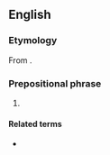 ==English==

===Etymology===
From {{inh|en|enm|for þe love of god|lit=for the love of God}}.

===Prepositional phrase===
{{en-PP}}

# {{n-g|An expression of [[exasperation]].}}
#: {{ux|en|'''For the love of God''', take that out of the microwave before it blows up!}}
#: {{syn|en|for Pete's sake|for crying out loud|for God's sake|sakes}}

====Related terms====
* {{l|en|for the love of}}